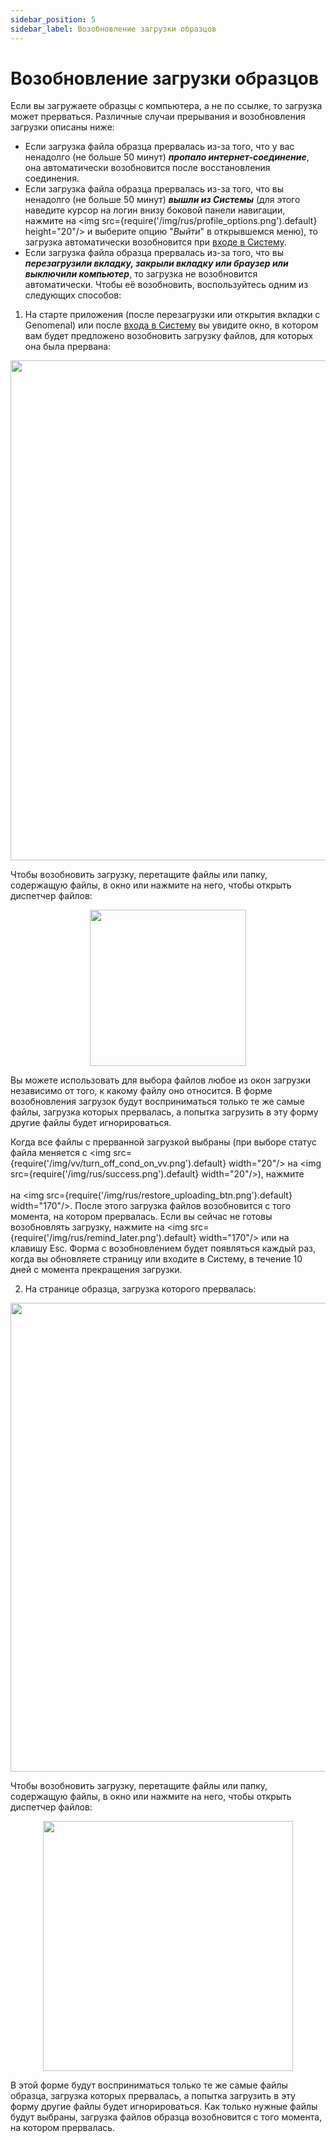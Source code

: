 ```yaml
---
sidebar_position: 5
sidebar_label: Возобновление загрузки образцов
---
```


# Возобновление загрузки образцов

Если вы загружаете образцы с компьютера, а не по ссылке, то загрузка может прерваться.
Различные случаи прерывания и возобновления загрузки описаны ниже:
- Если загрузка файла образца прервалась из-за того, что у вас ненадолго (не больше 50
минут) ***пропало интернет-соединение***, она автоматически возобновится после восстановления соединения.
- Если загрузка файла образца прервалась из-за того, что вы ненадолго (не больше 50 минут) ***вышли из Системы***
(для этого наведите курсор на логин внизу боковой панели навигации,
нажмите на <img src={require('/img/rus/profile_options.png').default} height="20"/> и выберите
опцию "*Выйти*" в открывшемся меню), то загрузка автоматически возобновится при [входе в Систему](/log_in#sign-in).
- Если загрузка файла образца прервалась из-за того, что
вы ***перезагрузили вкладку, закрыли вкладку или браузер или выключили компьютер***, то загрузка не
возобновится автоматически. Чтобы её возобновить, воспользуйтесь одним из следующих способов:
1. На старте приложения (после перезагрузки или открытия вкладки с Genomenal) или
после [входа в Систему](/log_in#sign-in) вы увидите окно, в котором вам будет предложено возобновить
загрузку файлов, для которых она была прервана:

<p align="center">
<img src={require('/img/rus/restore_uploading.png').default} width="800"/>
</p>

Чтобы возобновить загрузку, перетащите файлы или папку, содержащую файлы, в окно или нажмите на него,
чтобы открыть диспетчер файлов:

<p align="center">
<img src={require('/img/rus/failed_upload_window.png').default} width="250"/>
</p>

Вы можете использовать для выбора файлов любое из окон загрузки независимо от того, к какому файлу оно относится.
В форме возобновления загрузок будут восприниматься только те же самые файлы, загрузка которых прервалась,
а попытка загрузить в эту форму другие файлы будет игнорироваться.

Когда все файлы с прерванной загрузкой выбраны (при выборе
статус файла меняется с <img src={require('/img/vv/turn_off_cond_on_vv.png').default} width="20"/> на <img src={require('/img/rus/success.png').default} width="20"/>),
нажмите<br></br>на <img src={require('/img/rus/restore_uploading_btn.png').default} width="170"/>.
После этого загрузка файлов возобновится с того момента, на котором прервалась.
Если вы сейчас не готовы возобновлять загрузку,
нажмите на <img src={require('/img/rus/remind_later.png').default} width="170"/> или на клавишу Esc.
Форма с возобновлением будет появляться каждый раз, когда вы обновляете страницу или входите
в Систему, в течение 10 дней с момента прекращения загрузки.

2. На странице образца, загрузка которого прервалась:

<p align="center">
<img src={require('/img/rus/failed_upload_on_sample_page.png').default} width="750"/>
</p>

Чтобы возобновить загрузку, перетащите файлы или папку, содержащую файлы, в окно или нажмите на него,
чтобы открыть диспетчер файлов:

<p align="center">
<img src={require('/img/rus/upload_window_on_sample_page.png').default} width="400"/>
</p>

В этой форме будут восприниматься только те же самые файлы образца, загрузка которых прервалась,
а попытка загрузить в эту форму другие файлы будет игнорироваться.
Как только нужные файлы будут выбраны, загрузка файлов образца возобновится с того момента,
на котором прервалась.
